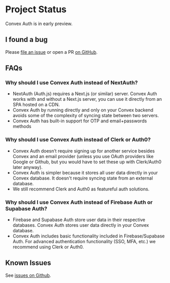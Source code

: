 # Project Status

Convex Auth is in early preview.

## I found a bug

Please [file an issue](https://github.com/get-convex/convex-auth/issues/new) or
open a PR [on GitHub](https://github.com/get-convex/convex-auth).

## FAQs

### Why should I use Convex Auth instead of NextAuth?

- NextAuth (Auth.js) requires a Next.js (or similar) server. Convex Auth works
  with and without a Next.js server, you can use it directly from an SPA hosted
  on a CDN.
- Convex Auth by running directly and only on your Convex backend avoids some of
  the complexity of syncing state between two servers.
- Convex Auth has built-in support for OTP and email+passwords methods

### Why should I use Convex Auth instead of Clerk or Auth0?

- Convex Auth doesn’t require signing up for another service besides Convex and
  an email provider (unless you use OAuth providers like Google or Github, but
  you would have to set these up with Clerk/Auth0 later anyway).
- Convex Auth is simpler because it stores all user data directly in your Convex
  database. It doesn't require syncing state from an external database.
- We still recommend Clerk and Auth0 as featureful auth solutions.

### Why should I use Convex Auth instead of Firebase Auth or Supabase Auth?

- Firebase and Supabase Auth store user data in their respective databases.
  Convex Auth stores user data directly in your Convex database.
- Convex Auth includes basic functionality included in Firebase/Supabase Auth.
  For advanced authentication functionality (SSO, MFA, etc.) we recommend using
  Clerk or Auth0.

## Known Issues

See [issues on Github](https://github.com/get-convex/convex-auth/issues).
